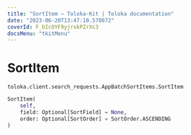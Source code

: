 ```yaml
---
title: "SortItem — Toloka-Kit | Toloka documentation"
date: "2023-06-20T13:47:10.570872"
coverId: F_bIcOYF9yjrxkPZrXc3
docsMenu: "tkitMenu"
---
```


# SortItem

`toloka.client.search_requests.AppBatchSortItems.SortItem`

```python
SortItem(
    self,
    field: Optional[SortField] = None,
    order: Optional[SortOrder] = SortOrder.ASCENDING
)
```